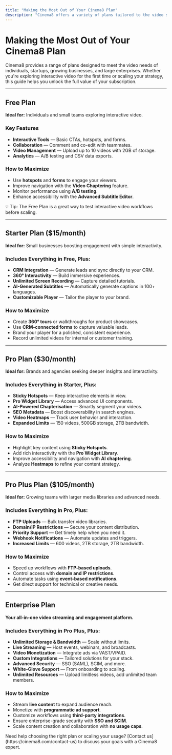 ```yaml
---
title: "Making the Most Out of Your Cinema8 Plan"
description: "Cinema8 offers a variety of plans tailored to the video streaming and growth needs of individuals, small businesses, and large enterprises. Whether you’re just starting out or looking for advanced features to enhance your video strategy, this guide will help you find the right plan and make the most of its features."
---
```



# Making the Most Out of Your Cinema8 Plan

Cinema8 provides a range of plans designed to meet the video needs of individuals, startups, growing businesses, and large enterprises. Whether you're exploring interactive video for the first time or scaling your strategy, this guide helps you unlock the full value of your subscription.

---

## Free Plan

**Ideal for:** Individuals and small teams exploring interactive video.

### Key Features

- **Interactive Tools** — Basic CTAs, hotspots, and forms.
- **Collaboration** — Comment and co-edit with teammates.
- **Video Management** — Upload up to 10 videos with 2GB of storage.
- **Analytics** — A/B testing and CSV data exports.

### How to Maximize

- Use **hotspots** and **forms** to engage your viewers.
- Improve navigation with the **Video Chaptering** feature.
- Monitor performance using **A/B testing**.
- Enhance accessibility with the **Advanced Subtitle Editor**.

<Callout type="info">
💡 Tip: The Free Plan is a great way to test interactive video workflows before scaling.
</Callout>

---

## Starter Plan ($15/month)

**Ideal for:** Small businesses boosting engagement with simple interactivity.

### Includes Everything in Free, Plus:

- **CRM Integration** — Generate leads and sync directly to your CRM.
- **360° Interactivity** — Build immersive experiences.
- **Unlimited Screen Recording** — Capture detailed tutorials.
- **AI-Generated Subtitles** — Automatically generate captions in 100+ languages.
- **Customizable Player** — Tailor the player to your brand.

### How to Maximize

- Create **360° tours** or walkthroughs for product showcases.
- Use **CRM-connected forms** to capture valuable leads.
- Brand your player for a polished, consistent experience.
- Record unlimited videos for internal or customer training.

---

## Pro Plan ($30/month)

**Ideal for:** Brands and agencies seeking deeper insights and interactivity.

### Includes Everything in Starter, Plus:

- **Sticky Hotspots** — Keep interactive elements in view.
- **Pro Widget Library** — Access advanced UI components.
- **AI-Powered Chapterisation** — Smartly segment your videos.
- **SEO Metadata** — Boost discoverability in search engines.
- **Video Heatmaps** — Track user behavior and interaction.
- **Expanded Limits** — 150 videos, 500GB storage, 2TB bandwidth.

### How to Maximize

- Highlight key content using **Sticky Hotspots**.
- Add rich interactivity with the **Pro Widget Library**.
- Improve accessibility and navigation with **AI chaptering**.
- Analyze **Heatmaps** to refine your content strategy.

---

## Pro Plus Plan ($105/month)

**Ideal for:** Growing teams with larger media libraries and advanced needs.

### Includes Everything in Pro, Plus:

- **FTP Uploads** — Bulk transfer video libraries.
- **Domain/IP Restrictions** — Secure your content distribution.
- **Priority Support** — Get timely help when you need it.
- **Webhook Notifications** — Automate updates and triggers.
- **Increased Limits** — 600 videos, 2TB storage, 2TB bandwidth.

### How to Maximize

- Speed up workflows with **FTP-based uploads**.
- Control access with **domain and IP restrictions**.
- Automate tasks using **event-based notifications**.
- Get direct support for technical or creative needs.

---

## Enterprise Plan

**Your all-in-one video streaming and engagement platform.**

### Includes Everything in Pro Plus, Plus:

- **Unlimited Storage & Bandwidth** — Scale without limits.
- **Live Streaming** — Host events, webinars, and broadcasts.
- **Video Monetization** — Integrate ads via VAST/VPAID.
- **Custom Integrations** — Tailored solutions for your stack.
- **Advanced Security** — SSO (SAML), SCIM, and more.
- **White-Glove Support** — From onboarding to scaling.
- **Unlimited Resources** — Upload limitless videos, add unlimited team members.

### How to Maximize

- Stream **live content** to expand audience reach.
- Monetize with **programmatic ad support**.
- Customize workflows using **third-party integrations**.
- Ensure enterprise-grade security with **SSO and SCIM**.
- Scale content creation and collaboration with **no usage caps**.

<Callout type="important">
Need help choosing the right plan or scaling your usage? [Contact us](https://cinema8.com/contact-us) to discuss your goals with a Cinema8 expert.
</Callout>
